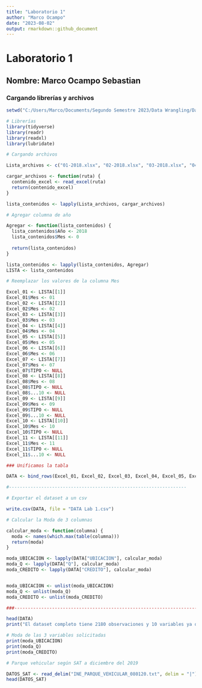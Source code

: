 ---
title: "Laboratorio 1"
author: "Marco Ocampo"
date: "2023-08-02"
output: rmarkdown::github_document
---

# Laboratorio 1
## Nombre: Marco Ocampo Sebastian

### Cargando librerías y archivos

```{r, echo=FALSE}

setwd("C:/Users/Marco/Documents/Segundo Semestre 2023/Data Wrangling/Data laboratorio 1")

# Librerías
library(tidyverse)
library(readr)
library(readxl)
library(lubridate)

# Cargando archivos

Lista_archivos <- c("01-2018.xlsx", "02-2018.xlsx", "03-2018.xlsx", "04-2018.xlsx", "05-2018.xlsx", "06-2018.xlsx", "07-2018.xlsx", "08-2018.xlsx", "09-2018.xlsx", "10-2018.xlsx", "11-2018.xlsx")

cargar_archivos <- function(ruta) {
  contenido_excel <- read_excel(ruta)
  return(contenido_excel)
}

lista_contenidos <- lapply(Lista_archivos, cargar_archivos)

# Agregar columna de año 

Agregar <- function(lista_contenidos) {
  lista_contenidos$Año <- 2018
  lista_contenidos$Mes <- 0
  
  return(lista_contenidos)
}

lista_contenidos <- lapply(lista_contenidos, Agregar)
LISTA <- lista_contenidos

# Reemplazar los valores de la columna Mes

Excel_01 <- LISTA[[1]]
Excel_01$Mes <- 01
Excel_02 <- LISTA[[2]]
Excel_02$Mes <- 02
Excel_03 <- LISTA[[3]]
Excel_03$Mes <- 03
Excel_04 <- LISTA[[4]]
Excel_04$Mes <- 04
Excel_05 <- LISTA[[5]]
Excel_05$Mes <- 05
Excel_06 <- LISTA[[6]]
Excel_06$Mes <- 06
Excel_07 <- LISTA[[7]]
Excel_07$Mes <- 07
Excel_07$TIPO <- NULL
Excel_08 <- LISTA[[8]]
Excel_08$Mes <- 08
Excel_08$TIPO <- NULL
Excel_08$...10 <- NULL
Excel_09 <- LISTA[[9]]
Excel_09$Mes <- 09
Excel_09$TIPO <- NULL
Excel_09$...10 <- NULL
Excel_10 <- LISTA[[10]]
Excel_10$Mes <- 10
Excel_10$TIPO <- NULL
Excel_11 <- LISTA[[11]]
Excel_11$Mes <- 11
Excel_11$TIPO <- NULL
Excel_11$...10 <- NULL

### Unificamos la tabla

DATA <- bind_rows(Excel_01, Excel_02, Excel_03, Excel_04, Excel_05, Excel_06,Excel_07, Excel_08, Excel_09, Excel_10, Excel_11)

#------------------------------------------------------------------

# Exportar el dataset a un csv

write.csv(DATA, file = "DATA Lab 1.csv")

# Calcular la Moda de 3 columnas

calcular_moda <- function(columna) {
  moda <- names(which.max(table(columna)))
  return(moda)
}

moda_UBICACION <- lapply(DATA["UBICACION"], calcular_moda)
moda_Q <- lapply(DATA["Q"], calcular_moda)
moda_CREDITO <- lapply(DATA["CREDITO"], calcular_moda)


moda_UBICACION <- unlist(moda_UBICACION)
moda_Q <- unlist(moda_Q)
moda_CREDITO <- unlist(moda_CREDITO)

###----------------------------------------------------------------------


```

```{r}

head(DATA)
print("El dataset completo tiene 2180 observaciones y 10 variables ya que elimine las columnas que no era consistentes con el resto y ademas tenían muchos NA values")
```
```{r}
# Moda de las 3 variables solicitadas
print(moda_UBICACION)
print(moda_Q)
print(moda_CREDITO)
```

```{r}
# Parque vehicular según SAT a diciembre del 2019

DATOS_SAT <- read_delim("INE_PARQUE_VEHICULAR_080120.txt", delim = "|")
head(DATOS_SAT)
```

